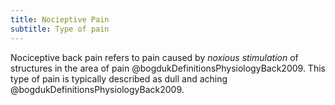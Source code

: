 ```yaml
---
title: Nocieptive Pain
subtitle: Type of pain
---
```


Nociceptive back pain refers to pain caused by *noxious stimulation* of structures in the area of pain @bogdukDefinitionsPhysiologyBack2009.
This type of pain is typically described as dull and aching @bogdukDefinitionsPhysiologyBack2009.